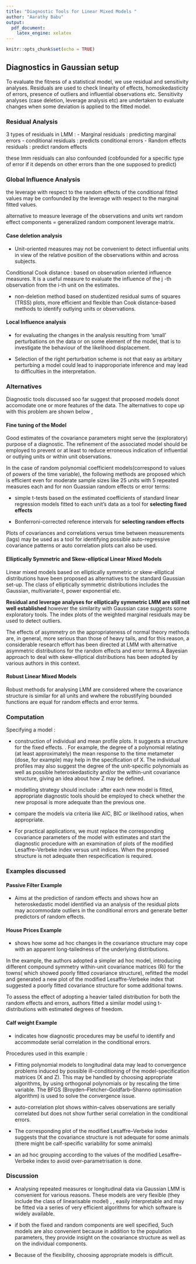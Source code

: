 ```yaml
---
title: "Diagnostic Tools for Linear Mixed Models "
author: "Aarathy Babu"
output:
  pdf_document:
    latex_engine: xelatex
---
```

```r
knitr::opts_chunk$set(echo = TRUE)
```

## Diagnostics in Gaussian setup

To evaluate the fitness of a statistical model, we use residual and sensitivity analyses. Residuals are used to check linearity of effects, homoskedasticity of errors, presence of outliers and influential observations etc. Sensitivity analyses (case deletion, leverage analysis etc) are undertaken to evaluate changes when some deviation is applied to the fitted model. 

### Residual Analysis

3 types of residuals in LMM : 
- Marginal residuals : predicting marginal errors 
- conditional residuals : predicts conditional errors
- Random effects residuals : predict random effects

these lmm residuals can also confounded (cobfounded for a specific type of error if it depends on other errors than the one supposed to predict)


### Global Influence Analysis

the leverage with respect to the random effects of the conditional fitted values may be confounded by the leverage with respect to the marginal fitted values. 

alternative to measure leverage of the observations and units wrt random effect components = generalized random component leverage matrix. 

#### Case deletion analysis

- Unit-oriented measures may not be convenient to detect influential units in view of the relative position of the observations within and across subjects.
 
Conditional Cook distance : based on observation oriented influence measures. It is a useful measure to evaluate the influence of the j -th observation from the i-th unit on the estimates. 

-  non-deletion method based on studentized residual sums of squares (TRSS) plots, more efficient and flexible than Cook distance-based methods to identify outlying units or observations.

#### Local Influence analysis

- for evaluating the changes in the analysis resulting from ‘small’ perturbations on the data or on some element of the model, that is to investigate the behaviour of the likelihood displacement. 


- Selection of the right perturbation scheme is not that easy as arbitary perturbing a model could lead to inapproporiate inference and may lead to difficulties in the interpretation.

### Alternatives 

Diagnostic tools discussed soo far suggest that proposed models donot accomodate one or more features of the data. The alternatives to cope up with this problem are shown below ,

#### Fine tuning of the Model

Good estimates of the covariance parameters might serve the (exploratory) purpose of a diagnostic. The refinement of the associated model should be employed to prevent or at least to reduce erroneous indication of influential or outlying units or within unit observations. 

In the case of random polynomial coefficient models(correspond to values of powers of the time variable), the following methods are proposed which is efficient even for moderate sample sizes like 25 units with 5 repeated measures each and for non Guassian random effects or error terms: 

-  simple t-tests based on the estimated coefficients of standard linear regression models fitted to each unit’s data as a tool for **selecting fixed effects**

- Bonferroni-corrected reference intervals for **selecting random effects**


Plots of covariances and correlations versus time
between measurements (lags) may be used as a tool for identifying possible auto-regressive covariance patterns or auto correlation plots can also be used. 

#### Elliptically Symmetric and Skew-elliptical Linear Mixed Models


Linear mixed models based on elliptically symmetric or skew-elliptical distributions have been proposed as alternatives to the standard Gaussian set-up. The class of elliptically symmetric distributions includes the Gaussian, multivariate-t, power exponential etc. 

**Residual and leverage analyses for elliptically symmetric LMM are still not well established** however the similarity with Gaussian case suggests some exploratory tools. The index plots of the weighted marginal residuals may be used to detect outliers. 

The effects of asymmetry on the appropriateness of normal theory methods are, in general, more serious than those of heavy tails, and
for this reason, a considerable research effort has been directed at LMM with alternative asymmetric distributions for the random effects and error terms.A Bayesian approach to deal with skew-elliptical distributions has been adopted by various authors in this context. 

#### Robust Linear Mixed Models

Robust methods for analysing LMM are considered where the covariance structure is similar for all units and wwhere the robustifying bounded functions are equal for random effects and error terms. 

### Computation 

Specifying a model : 

- construction of individual and mean profile plots. It suggests a structure for the fixed effects. . For example,
the degree of a polynomial relating (at least approximately) the mean response to the time metameter (dose, for example) may help in the specification of X. The individual profiles may also suggest the degree of the unit-specific polynomials as well as possible heteroskedasticity and/or the within-unit covariance structure, giving an idea about how Z may be defined. 

- modelling strategy should include : after each
new model is fitted, appropriate diagnostic tools should be employed to check whether the new proposal is more adequate than the previous one.


-  compare the models via criteria like AIC, BIC or likelihood ratios, when appropriate.

- For practical applications, we must replace
the corresponding covariance parameters of the model with estimates and start the diagnostic procedure with an examination of plots of the modified Lesaffre–Verbeke index versus unit indices. When the proposed structure is not adequate then respecification is required. 


### Examples discussed 

#### Passive Filter Example 


- Aims at the prediction of random effects and shows how an heteroskedastic model identified via an analysis of the residual plots may accommodate outliers in the conditional errors and generate better predictors of random effects. 


#### House Prices Example 


- shows how some ad hoc changes in the covariance structure may cope with an apparent long-tailedness of the underlying distributions.


 In the example, the authors adopted a simpler ad hoc model, introducing different compound symmetry within-unit covariance matrices (Ri) for the towns( which showed poorly fitted covariance structure), refitted the model and generated a new plot of the modified Lesaffre-Verbeke index that suggested a poorly fitted covariance structure for some additional towns. 

To assess the effect of adopting a heavier tailed distribution for both the random effects and errors, authors fitted a similar model using t-distributions with estimated degrees of freedom.

#### Calf weight Example

-  indicates how diagnostic procedures may be useful to identify and accommodate serial correlation in the conditional errors.

Procedures used in this example : 

- Fitting polynomial models to longitudinal data may lead to convergence problems induced by possible ill-conditioning of the model-specification matrices (X and Z). This may be handled by choosing appropriate algorithms, by using orthogonal polynomials or by rescaling the time variable. The  BFGS (Broyden–Fletcher–Goldfarb–Shanno optimisation algorithm) is used to solve the convergence issue. 

- auto-correlation plot shows within-calves observations are
serially correlated but does not show further serial correlation in the conditional errors.

- The corresponding plot of the modified Lesaffre–Verbeke index suggests that the covariance structure is not adequate for some animals (there might be calf-specific variability for some animals)

-  an ad hoc grouping according to the values of the modified Lesaffre–Verbeke index to avoid over-parametrisation is done. 

### Discussion 

- Analysing repeated measures or longitudinal data via Gaussian LMM is convenient for various reasons. These models are very flexible (they include the class of linearisable model) , , easily interpretable and may be fitted via a series of very efficient algorithms for which software is widely available.

- if both the fixed and random components are well specified, Such models are also convenient because in addition to the population parameters, they provide insight on the covariance structure as well as on the individual components.

- Because of the flexibility, choosing appropriate models is difficult. 






